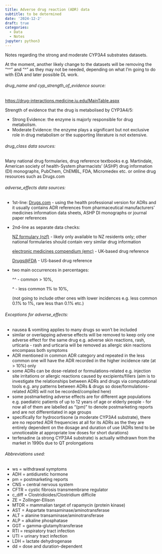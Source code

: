 ```yaml
---
title: Adverse drug reaction (ADR) data
subtitle: to be determined
date: '2024-12-2'
draft: true
categories:
  - Data
  - Notes
jupyter: python3
---
```


Notes regarding the strong and moderate CYP3A4 substrates datasets.

At the moment, another likely change to the datasets will be removing the "^^" and "^" as they may not be needed, depending on what I'm going to do with EDA and later possible DL work.

###### drug_name and cyp_strength_of_evidence source: 

[https://drug-interactions.medicine.iu.edu/MainTable.aspx](https://drug-interactions.medicine.iu.edu/MainTable.aspx)

Strength of evidence that the drug is metabolised by CYP3A4/5:

- Strong Evidence: the enzyme is majorly responsible for drug metabolism.
- Moderate Evidence: the enzyme plays a significant but not exclusive role in drug metabolism or 
the supporting literature is not extensive.

###### drug_class data sources: 

Many national drug formularies, drug reference textbooks e.g. Martindale, 
American society of health-System pharmacists' (ASHP) drug information (DI) monographs,
PubChem, ChEMBL, FDA, Micromedex etc. or online drug resources such as Drugs.com

###### adverse_effects data sources: 

* 1st-line: [Drugs.com](https://www.drugs.com/sfx/) - using the health professional version for ADRs and it usually contains ADR references from pharmaceutical manufacturers' medicines information data sheets, ASHP DI monographs or journal paper references

* 2nd-line as separate data checks: 

  [NZ formulary (nzf)](https://nzf.org.nz/nzf_1) - likely only available to NZ residents only; other national formularies should contain very similar drug information

  [electronic medicines compendium (emc)](https://www.medicines.org.uk/emc) - UK-based drug reference

  [Drugs@FDA](https://www.accessdata.fda.gov/scripts/cder/daf/index.cfm) - US-based drug reference

- two main occurrences in percentages: 

  ^^ - common > 10%, 

  ^ - less common 1% to 10%, 

  (not going to include other ones with lower incidences e.g. less common 0.1% to 1%, rare less than 0.1% etc.)

###### Exceptions for adverse_effects: 

- nausea & vomiting applies to many drugs so won't be included 
- similar or overlapping adverse effects will be removed to keep only one adverse effect for the same drug e.g. adverse skin reactions, rash, urticaria - rash and urticaria will be removed as allergic skin reactions encompass both symptoms
- ADR mentioned in common ADR category and repeated in the less common one will have the ADR recorded in the higher incidence rate (at > 10%) only
- some ADRs can be dose-related or formulations-related e.g. injection site irritations or allergic reactions caused by excipients/fillers (aim is to investigate the relationships between ADRs and drugs via computational tools e.g. any patterns between ADRs & drugs so dose/formulations-related ADRS will not be recorded/compiled here)
- some postmarketing adverse effects are for different age populations e.g. paediatric patients of up to 12 years of age or elderly people - for now all of them are labelled as "(pm)" to denote postmarketing reports and are not differentiated in age groups
- specifically for hydrocortisone (a moderate CYP3A4 substrate), there are no reported ADR frequencies at all for its ADRs as the they are entirely dependent on the dosage and duration of use (ADRs tend to be unnoticeable at appropriate low doses for short durations)
- terfenadine (a strong CYP3A4 substrate) is actually withdrawn from the market in 1990s due to QT prolongations

###### Abbreviations used:

- ws = withdrawal symptoms
- ADH = antidiuretic hormone
- pm = postmarketing reports
- CNS = central nervous system
- CFTR = cystic fibrosis transmembrane regulator 
- c_diff = Clostridioides/Clostridium difficile
- ZE = Zollinger-Ellison
- MTOR = mammalian target of rapamycin (protein kinase)
- AST = Aspartate transaminase/aminotransferase
- ALT = alanine transaminase/aminotransferase
- ALP = alkaline phosphatase
- GGT = gamma-glutamyltransferase
- RTI = respiratory tract infection
- UTI = urinary tract infection
- LDH = lactate dehydrogenase
- dd = dose and duration-dependent

